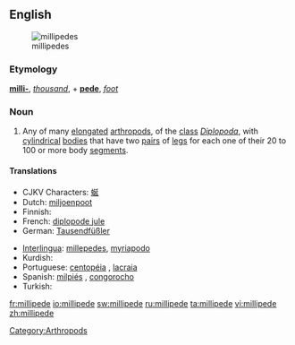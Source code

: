 {{wikipedia}}
==English==
[[Image:Millipedes.jpg|thumb|millipedes]]

===Etymology===
{{etyl|la}} '''[[milli-]]''', ''[[thousand]]'', + '''[[pede]]''', ''[[foot]]''

===Noun===
{{en-noun}}

# Any of many [[elongated]] [[arthropod]]s, of the [[class]] ''[[Diplopoda]]'', with [[cylindrical]] [[bodies]] that have two [[pair]]s of [[leg]]s for each one of their 20 to 100 or more body [[segment]]s.

====Translations====
{{trans-top|elongated arthropod}}
* CJKV Characters: [[蜒]]
* Dutch: [[miljoenpoot]] {{m}}
* Finnish: {{t-|fi|tuhatjalkainen}}
* French: [[diplopode jule]] {{m}}
* German: [[Tausendfüßler]] {{m}}
{{trans-mid}}
* [[Interlingua]]: [[millepedes]], [[myriapodo]]
* Kurdish: {{ku-Arab|[[هه‌زارپێ]]}}
* Portuguese: [[centopéia]] {{f}}, [[lacraia]] {{f}}
* Spanish: [[milpiés]] {{m}}, [[congorocho]] {{m}} {{italbrac|Venezuela}}
* Turkish: {{t+|tr|kırkayak}}
{{trans-bottom}}

[[Category:Arthropods]]

[[fr:millipede]]
[[io:millipede]]
[[sw:millipede]]
[[ru:millipede]]
[[ta:millipede]]
[[vi:millipede]]
[[zh:millipede]]
